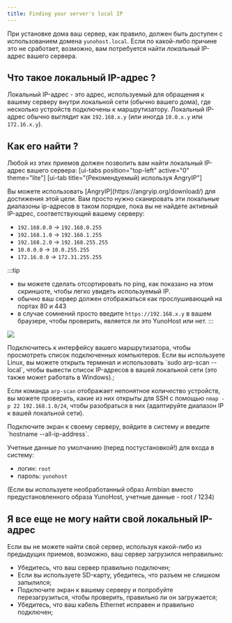 ```yaml
---
title: Finding your server's local IP
---
```



При установке дома ваш сервер, как правило, должен быть доступен с использованием домена `yunohost.local`. Если по какой-либо причине это не сработает, возможно, вам потребуется найти *локальный* IP-адрес вашего сервера.

## Что такое локальный IP-адрес ?

Локальный IP-адрес - это адрес, используемый для обращения к вашему серверу внутри локальной сети (обычно вашего дома), где несколько устройств подключены к маршрутизатору. Локальный IP-адрес обычно выглядит как `192.168.x.y` (или иногда `10.0.x.y` или `172.16.x.y`).

## Как его найти ?

Любой из этих приемов должен позволить вам найти локальный IP-адрес вашего сервера:
[ui-tabs position="top-left" active="0" theme="lite"]
[ui-tab title="(Рекомендуемый) используя AngryIP"]

<Tabs>
<TabItem value="angryip" label="With AngryIP (Recommended)" default>
Вы можете использовать [AngryIP](https://angryip.org/download/) для достижения этой цели. Вам просто нужно сканировать эти локальные диапазоны ip-адресов в таком порядке, пока вы не найдете активный IP-адрес, соответствующий вашему серверу:

- `192.168.0.0` -> `192.168.0.255`
- `192.168.1.0` -> `192.168.1.255`
- `192.168.2.0` -> `192.168.255.255`
- `10.0.0.0` -> `10.0.255.255`
- `172.16.0.0` -> `172.31.255.255`

:::tip
- вы можете сделать отсортировать по ping, как показано на этом скриншоте, чтобы легко увидеть используемый IP.
- обычно ваш сервер должен отображаться как прослушивающий на портах 80 и 443
- в случае сомнений просто введите `https://192.168.x.y` в вашем браузере, чтобы проверить, является ли это YunoHost или нет.
:::

![](/img/angryip.png)
</TabItem>

<TabItem value="router" label="С вашим интернет-маршрутизатором">
Подключитесь к интерфейсу вашего маршрутизатора, чтобы просмотреть список подключенных компьютеров.
</TabItem>

<TabItem value="arp-scan" label="With arp-scan">
Если вы используете Linux, вы можете открыть терминал и использовать `sudo arp-scan --local`, чтобы вывести список IP-адресов в вашей локальной сети (это также может работать в Windows).;

Если команда `arp-scan` отображает непонятное количество устройств, вы можете проверить, какие из них открыты для SSH с помощью `nmap -p 22 192.168.1.0/24`, чтобы разобраться в них (адаптируйте диапазон IP к вашей локальной сети).
</TabItem>

<TabItem value="direct" label="С прямым доступом к серверу">
Подключите экран к своему серверу, войдите в систему и введите `hostname --all-ip-address`.

Учетные данные по умолчанию (перед постустановкой!) для входа в систему:

- логин: `root`
- пароль: `yunohost`

(Если вы используете необработанный образ Armbian вместо предустановленного образа YunoHost, учетные данные - root / 1234)
</TabItem>

</Tabs>

## Я все еще не могу найти свой локальный IP-адрес

Если вы не можете найти свой сервер, используя какой-либо из предыдущих приемов, возможно, ваш сервер загрузился неправильно:

- Убедитесь, что ваш сервер правильно подключен;
- Если вы используете SD-карту, убедитесь, что разъем не слишком запылился;
- Подключите экран к вашему серверу и попробуйте перезагрузиться, чтобы проверить, правильно ли он загружается;
- Убедитесь, что ваш кабель Ethernet исправен и правильно подключен;
